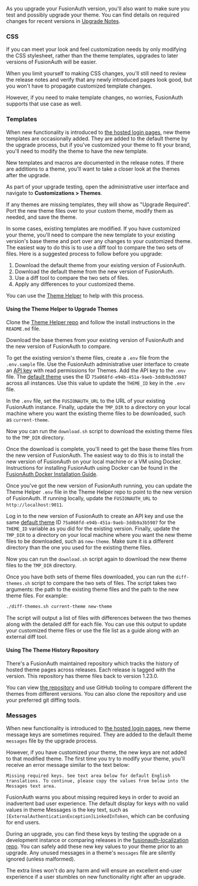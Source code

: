 
As you upgrade your FusionAuth version, you'll also want to make sure you test and possibly upgrade your theme. You can find details on required changes for recent versions in [Upgrade Notes](/docs/customize/look-and-feel/upgrade).

### CSS

If you can meet your look and feel customization needs by only modifying the CSS stylesheet, rather than the theme templates, upgrades to later versions of FusionAuth will be easier.

When you limit yourself to making CSS changes, you'll still need to review the release notes and verify that any newly introduced pages look good, but you won't have to propagate customized template changes.

However, if you need to make template changes, no worries, FusionAuth supports that use case as well.

### Templates

When new functionality is introduced to [the hosted login pages](/docs/get-started/core-concepts/integration-points#hosted-login-pages), new theme templates are occasionally added. They are added to the default theme by the upgrade process, but if you've customized your theme to fit your brand, you'll need to modify the theme to have the new template.

New templates and macros are documented in the release notes. If there are additions to a theme, you'll want to take a closer look at the themes after the upgrade.

As part of your upgrade testing, open the administrative user interface and navigate to <strong>Customizations > Themes</strong>.

If any themes are missing templates, they will show as "Upgrade Required". Port the new theme files over to your custom theme, modify them as needed, and save the theme.

In some cases, existing templates are modified. If you have customized your theme, you'll need to compare the new template to your existing version's base theme and port over any changes to your customized theme. The easiest way to do this is to use a diff tool to compare the two sets of files. Here is a suggested process to follow before you upgrade:

1. Download the default theme from your existing version of FusionAuth.
2. Download the default theme from the new version of FusionAuth.
3. Use a diff tool to compare the two sets of files. 
4. Apply any differences to your customized theme.

You can use the [Theme Helper](https://github.com/FusionAuth/fusionauth-theme-helper) to help  with this process.

#### Using the Theme Helper to Upgrade Themes

Clone the [Theme Helper repo](https://github.com/FusionAuth/fusionauth-theme-helper) and follow the install instructions in the `README.md` file. 

Download the base themes from your existing version of FusionAuth and the new version of FusionAuth to compare.

To get the existing version's theme files, create a `.env` file from the `.env.sample` file. Use the FusionAuth administrative user interface to create an [API key](/docs/apis/authentication#managing-api-keys) with read permissions for Themes. Add the API key to the `.env` file. The [default theme](/docs/get-started/core-concepts/limitations#default-configuration) uses the ID `75a068fd-e94b-451a-9aeb-3ddb9a3b5987` across all instances. Use this value to update the `THEME_ID` key in the `.env` file.

In the `.env` file, set the `FUSIONAUTH_URL` to the URL of your existing FusionAuth instance. Finally, update the `TMP_DIR` to a directory on your local machine where you want the existing theme files to be downloaded, such as `current-theme`.

Now you can run the `download.sh` script to download the existing theme files to the `TMP_DIR` directory.

Once the download is complete, you'll need to get the base theme files from the new version of FusionAuth. The easiest way to do this is to install the new version of FusionAuth on your local machine or a VM using Docker. Instructions for installing FusionAuth using Docker can be found in the [FusionAuth Docker Installation Guide](/docs/get-started/download-and-install/docker#docker-compose).

Once you've got the new version of FusionAuth running, you can update the Theme Helper `.env` file in the Theme Helper repo to point to the new version of FusionAuth. If running locally, update the `FUSIONAUTH_URL` to `http://localhost:9011`. 

Log in to the new version of FusionAuth to create an API key and use the same [default theme](/docs/get-started/core-concepts/limitations#default-configuration) ID `75a068fd-e94b-451a-9aeb-3ddb9a3b5987` for the `THEME_ID` variable as you did for the existing version. Finally, update the `TMP_DIR` to a directory on your local machine where you want the new theme files to be downloaded, such as `new-theme`. Make sure it is a different directory than the one you used for the existing theme files.

Now you can run the `download.sh` script again to download the new theme files to the `TMP_DIR` directory.

Once you have both sets of theme files downloaded, you can run the `diff-themes.sh` script to compare the two sets of files. The script takes two arguments: the path to the existing theme files and the path to the new theme files. For example:

```sh
./diff-themes.sh current-theme new-theme
```
The script will output a list of files with differences between the two themes along with the detailed diff for each file. You can use this output to update your customized theme files or use the file list as a guide along with an external diff tool.

#### Using The Theme History Repository

There's a FusionAuth maintained repository which tracks the history of hosted theme pages across releases. Each release is tagged with the version. This repository has theme files back to version 1.23.0.

You can view [the repository](https://github.com/FusionAuth/fusionauth-theme-history) and use GitHub tooling to compare different the themes from different versions. You can also clone the repository and use your preferred git diffing tools.

### Messages

When new functionality is introduced to [the hosted login pages](/docs/get-started/core-concepts/integration-points#hosted-login-pages), new theme message keys are sometimes required. They are added to the default theme `messages` file by the upgrade process. 

However, if you have customized your theme, the new keys are not added to that modified theme. The first time you try to modify your theme, you'll receive an error message similar to the text below:

```
Missing required keys. See text area below for default English translations. To continue, please copy the values from below into the Messages text area.
```

FusionAuth warns you about missing required keys in order to avoid an inadvertent bad user experience. The default display for keys with no valid values in theme <InlineField>Messages</InlineField> is the key text, such as `[ExternalAuthenticationException]LinkedInToken`, which can be confusing for end users. 

During an upgrade, you can find these keys by testing the upgrade on a development instance or comparing releases in the [fusionauth-localization repo](https://github.com/FusionAuth/fusionauth-localization/). You can safely add these new key values to your theme prior to an upgrade. Any unused messages in a theme's `messages` file are silently ignored (unless malformed). 

The extra lines won't do any harm and will ensure an excellent end-user experience if a user stumbles on new functionality right after an upgrade.
